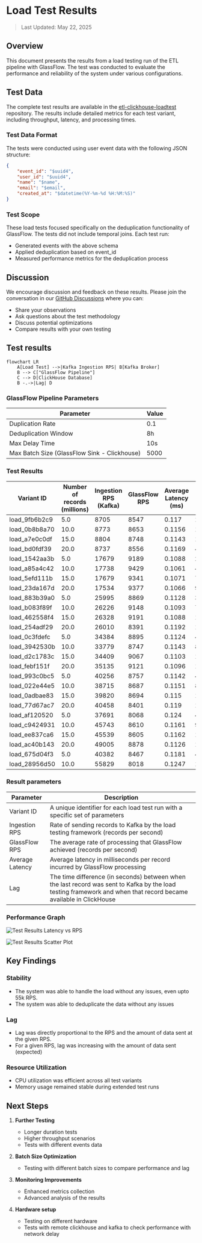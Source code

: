 # Load Test Results

> Last Updated: May 22, 2025

## Overview
This document presents the results from a load testing run of the ETL pipeline with GlassFlow. 
The test was conducted to evaluate the performance and reliability of the system under various configurations.

## Test Data
The complete test results are available in the [etl-clickhouse-loadtest](https://github.com/glassflow/clickhouse-etl-loadtest) repository. The results include detailed metrics for each test variant, including throughput, latency, and processing times.

### Test Data Format
The tests were conducted using user event data with the following JSON structure:
```json
{
    "event_id": "$uuid4",
    "user_id": "$uuid4",
    "name": "$name",
    "email": "$email",
    "created_at": "$datetime(%Y-%m-%d %H:%M:%S)"
}
```

### Test Scope
These load tests focused specifically on the deduplication functionality of GlassFlow. The tests did not include temporal joins. Each test run:
- Generated events with the above schema
- Applied deduplication based on event_id
- Measured performance metrics for the deduplication process

## Discussion
We encourage discussion and feedback on these results. Please join the conversation in our [GitHub Discussions](https://github.com/orgs/glassflow/discussions) where you can:
- Share your observations
- Ask questions about the test methodology
- Discuss potential optimizations
- Compare results with your own testing

## Test results

```mermaid
flowchart LR
    A[Load Test] -->|Kafka Ingestion RPS| B[Kafka Broker]
    B --> C["GlassFlow Pipeline"]
    C --> D[ClickHouse Database]        
    B -.->|Lag| D
```
### GlassFlow Pipeline Parameters

| Parameter | Value |
|-----------|-------|
| Duplication Rate | 0.1 |
| Deduplication Window | 8h |
| Max Delay Time | 10s |
| Max Batch Size (GlassFlow Sink - Clickhouse) | 5000 |

### Test Results

| Variant ID | Number of records (millions) | Ingestion RPS (Kafka) | GlassFlow RPS | Average Latency (ms) | Lag (sec) |
| --- | --- | --- | --- | --- | --- |
| load_9fb6b2c9 | 5.0 | 8705 | 8547 | 0.117 | 10.1 |
| load_0b8b8a70 | 10.0 | 8773 | 8653 | 0.1156 | 15.04 |
| load_a7e0c0df | 15.0 | 8804 | 8748 | 0.1143 | 10.04 |
| load_bd0fdf39 | 20.0 | 8737 | 8556 | 0.1169 | 47.74 |
| load_1542aa3b | 5.0 | 17679 | 9189 | 0.1088 | 260.55 |
| load_a85a4c42 | 10.0 | 17738 | 9429 | 0.1061 | 495.97 |
| load_5efd111b | 15.0 | 17679 | 9341 | 0.1071 | 756.49 |
| load_23da167d | 20.0 | 17534 | 9377 | 0.1066 | 991.77 |
| load_883b39a0 | 5.0 | 25995 | 8869 | 0.1128 | 370.57 |
| load_b083f89f | 10.0 | 26226 | 9148 | 0.1093 | 710.97 |
| load_462558f4 | 15.0 | 26328 | 9191 | 0.1088 | 1061.44 |
| load_254adf29 | 20.0 | 26010 | 8391 | 0.1192 | 1613.62 |
| load_0c3fdefc | 5.0 | 34384 | 8895 | 0.1124 | 415.78 |
| load_3942530b | 10.0 | 33779 | 8747 | 0.1143 | 846.26 |
| load_d2c1783c | 15.0 | 34409 | 9067 | 0.1103 | 1217.37 |
| load_febf151f | 20.0 | 35135 | 9121 | 0.1096 | 1622.75 |
| load_993c0bc5 | 5.0 | 40256 | 8757 | 0.1142 | 445.76 |
| load_022e44e5 | 10.0 | 38715 | 8687 | 0.1151 | 891.8 |
| load_0adbae83 | 15.0 | 39820 | 8694 | 0.115 | 1347.66 |
| load_77d67ac7 | 20.0 | 40458 | 8401 | 0.119 | 1885.24 |
| load_af120520 | 5.0 | 37691 | 8068 | 0.124 | 485.95 |
| load_c9424931 | 10.0 | 45743 | 8610 | 0.1161 | 941.66 |
| load_ee837ca6 | 15.0 | 45539 | 8605 | 0.1162 | 1412.48 |
| load_ac40b143 | 20.0 | 49005 | 8878 | 0.1126 | 1843.61 |
| load_675d04f3 | 5.0 | 40382 | 8467 | 0.1181 | 465.66 |
| load_28956d50 | 10.0 | 55829 | 8018 | 0.1247 | 1066.62 |


### Result parameters

| Parameter | Description |
|-----------|-------------|
| Variant ID | A unique identifier for each load test run with a specific set of parameters |
| Ingestion RPS | Rate of sending records to Kafka by the load testing framework (records per second) |
| GlassFlow RPS | The average rate of processing that GlassFlow achieved (records per second) |
| Average Latency | Average latency in milliseconds per record incurred by GlassFlow processing |
| Lag | The time difference (in seconds) between when the last record was sent to Kafka by the load testing framework and when that record became available in ClickHouse |

### Performance Graph

![Test Results Latency vs RPS](./test_results_latency_vs_rps.png)

![Test Results Scatter Plot](./test_results_scatter.png)


## Key Findings

### Stability
- The system was able to handle the load without any issues, even upto 55k RPS.
- The system was able to deduplicate the data without any issues

### Lag
- Lag was directly proportional to the RPS and the amount of data sent at the given RPS. 
- For a given RPS, lag was increasing with the amount of data sent (expected)

### Resource Utilization
- CPU utilization was efficient across all test variants
- Memory usage remained stable during extended test runs


## Next Steps

1. **Further Testing**
   - Longer duration tests
   - Higher throughput scenarios   
   - Tests with different events data

2. **Batch Size Optimization**
   - Testing with different batch sizes to compare performance and lag

3. **Monitoring Improvements**
   - Enhanced metrics collection 
   - Advanced analysis of the results

4. **Hardware setup**
    - Testing on different hardware 
    - Tests with remote clickhouse and kafka to check performance with network delay